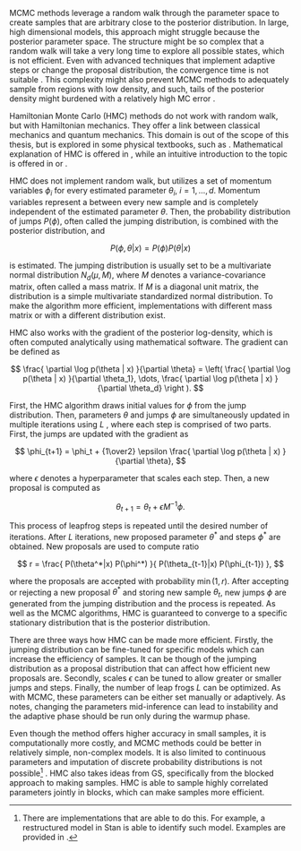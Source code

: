 MCMC methods leverage a random walk through the parameter space to create samples that are arbitrary close to the posterior distribution. In
large, high dimensional models, this approach might struggle because the posterior parameter space. The structure might be so complex that a random
walk will take a very long time to explore all possible states, which is not efficient. Even with advanced techniques that implement adaptive
steps or change the proposal distribution, the convergence time is not suitable \parencite[Chap. 12.4]{Gelman2014_BayesianDataAnalysis}.
This complexity might also prevent MCMC methods to adequately sample from regions with low density, and such, tails of the posterior
density might burdened with a relatively high MC error \parencite[Chap. 14.1]{Kruschke2015_DoingBayesianData}.

Hamiltonian Monte Carlo (HMC) methods do not work with random walk, but with Hamiltonian mechanics. They offer a link between classical mechanics
and quantum mechanics. This domain is out of the scope of this thesis, but is explored in some physical textbooks, such as \parencite{Lowenstein2012_EssentialsHamiltonianDynamics}. Mathematical explanation of HMC is offered in \parencite[Chap. 12.4]{Gelman2014_BayesianDataAnalysis},
while an intuitive introduction to the topic is offered in \parencite[Chap. 14.1]{Kruschke2015_DoingBayesianData} or 
\parencite[Chap. 9.1]{McElreath2020_StatisticalRethinkingBayesian}.

HMC does not implement random walk, but utilizes a set of momentum variables $\phi_i$ for every estimated parameter $\theta_i$, $i =
1, \dots, d$. Momentum variables represent a \enquote{jump} between every new sample and is completely independent of the estimated
parameter $\theta$. Then, the probability distribution of jumps $P(\phi)$, often called the jumping distribution, is combined with the
posterior distribution, and

$$
P(\phi, \theta | x) = P(\phi)P(\theta|x)
$$

is estimated. The jumping distribution is usually set to be a multivariate normal distribution $N_d(\mu, M)$, where $M$ denotes
a variance-covariance matrix, often called a mass matrix. If $M$ is a diagonal unit matrix, the distribution is a simple multivariate
standardized normal distribution. To make the algorithm more efficient, implementations with different mass matrix or with a different distribution exist. 

HMC also works with the gradient of the posterior log-density, which is often computed analytically using mathematical software. The gradient can
be defined as

$$
\frac{ \partial \log p(\theta | x) }{\partial \theta} =
\left( \frac{ \partial \log p(\theta | x) }{\partial \theta_1}, \dots, \frac{ \partial \log p(\theta | x) }{\partial \theta_d} \right ).
$$

First, the HMC algorithm draws initial values for $\phi$ from the jump distribution. Then, parameters $\theta$ and jumps $\phi$ are simultaneously
updated in multiple iterations using $L$ \enquote{leapfrog steps}, where each step is comprised of two parts. First, the jumps are updated with
the gradient as

$$
\phi_{t+1} = \phi_t + {1\over2} \epsilon \frac{ \partial \log p(\theta | x) }{\partial \theta},
$$

where $\epsilon$ denotes a hyperparameter that scales each step. Then, a new proposal is computed as

$$
\theta_{t+1} = \theta_t + \epsilon M^{-1} \phi.
$$

This process of leapfrog steps is repeated until the desired number of iterations. After $L$ iterations, new proposed
parameter $\theta^*$ and steps $\phi^*$ are obtained. New proposals are used to compute ratio

$$
r = \frac{
    P(\theta^*|x) P(\phi^*)
}{
    P(\theta_{t-1}|x) P(\phi_{t-1})
},
$$

where the proposals are accepted with probability $\min(1, r)$. After accepting or rejecting a new proposal $\theta^*$ and storing new sample
$\theta_t$, new jumps $\phi$ are generated from the jumping distribution and the process is repeated. As well as the MCMC algorithms, HMC
is guaranteed to converge to a specific stationary distribution that is the posterior distribution.

There are three ways how HMC can be made more efficient. Firstly, the jumping distribution can be fine-tuned for specific models which can increase
the efficiency of samples. It can be though of the jumping distribution as a proposal distribution that can affect how efficient new proposals
are. Secondly, scales $\epsilon$ can be tuned to allow greater or smaller jumps and steps. Finally, the number of leap frogs $L$
can be optimized. As with MCMC, these parameters can be either set manually or adaptively. As \parencite[Chap. 12.4]{Gelman2014_BayesianDataAnalysis}
notes, changing the parameters mid-inference can lead to instability and the adaptive phase should be run only during the warmup phase.

Even though the method offers higher accuracy in small samples, it is computationally more costly, and MCMC methods could be better in relatively simple,
non-complex models. It is also limited to continuous parameters and imputation of discrete probability distributions is not possible[^hmc-disc] \parencite[Chap. 9.3]{McElreath2020_StatisticalRethinkingBayesian}. HMC also takes ideas from GS, specifically from the blocked approach to making samples.
HMC is able to sample highly correlated parameters jointly in blocks, which can make samples more efficient.

[^hmc-disc]: There are implementations that are able to do this. For example, a restructured model in Stan is able to identify such model. 
Examples are provided in \parencite[Chap 15., Chap. 16]{McElreath2020_StatisticalRethinkingBayesian}.